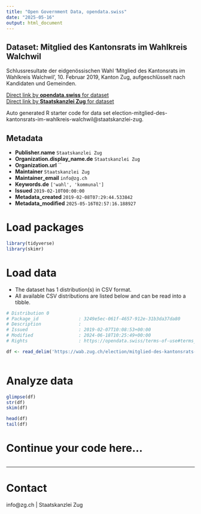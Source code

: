 ```yaml
---
title: "Open Government Data, opendata.swiss"
date: "2025-05-16"
output: html_document
---
```


## Dataset: Mitglied des Kantonsrats im Wahlkreis Walchwil

Schlussresultate der eidgenössischen Wahl 'Mitglied des Kantonsrats im Wahlkreis Walchwil', 10. Februar 2019, Kanton Zug, aufgeschlüsselt nach Kandidaten und Gemeinden.

[Direct link by **opendata.swiss** for dataset](https://opendata.swiss/de/dataset/mitglied-des-kantonsrats-im-wahlkreis-walchwil)<br>
[Direct link by **Staatskanzlei Zug** for dataset](https://wab.zug.ch/election/mitglied-des-kantonsrats-im-wahlkreis-walchwil/data)

Auto generated R starter code for data set election-mitglied-des-kantonsrats-im-wahlkreis-walchwil@staatskanzlei-zug.

## Metadata

- **Publisher.name** `Staatskanzlei Zug`
- **Organization.display_name.de** `Staatskanzlei Zug`
- **Organization.url** ``
- **Maintainer** `Staatskanzlei Zug`
- **Maintainer_email** `info@zg.ch`
- **Keywords.de** `['wahl', 'kommunal']`
- **Issued** `2019-02-10T00:00:00`
- **Metadata_created** `2019-02-08T07:29:44.533842`
- **Metadata_modified** `2025-05-16T02:57:16.188927`


# Load packages

```r

library(tidyverse)
library(skimr)

```

# Load data

-   The dataset has 1 distribution(s) in CSV format.
-   All available CSV distributions are listed below and can be read into a tibble.

```r

# Distribution 0
# Package_id               : 3249e5ec-061f-4657-912e-31b3da37da80
# Description              : 
# Issued                   : 2019-02-07T10:08:53+00:00
# Modified                 : 2024-06-18T10:25:49+00:00
# Rights                   : https://opendata.swiss/terms-of-use#terms_by

df <- read_delim('https://wab.zug.ch/election/mitglied-des-kantonsrats-im-wahlkreis-walchwil/data-csv')



```

# Analyze data

```r

glimpse(df)
str(df)
skim(df)

head(df)
tail(df)

```

# Continue your code here...

```r

```

------------------------------------------------------------------------

# Contact

info@zg.ch | Staatskanzlei Zug
